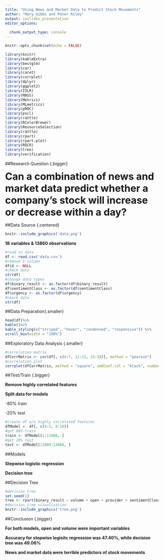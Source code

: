 ```yaml
---
title: "Using News and Market Data to Predict Stock Movements"
author: "Mary Gibbs and Peter Riley"
output: ioslides_presentation
editor_options: 
  
  chunk_output_type: console
---
```


```r
knitr::opts_chunk$set(echo = FALSE)
```

```r
library(knitr)
library(kableExtra)
library(bestglm)
library(car)
library(caret)
library(corrplot)
library(dplyr)
library(ggplot2)
library(ISLR)
library(MASS)
library(Metrics)
library(MLmetrics)
library(pROC)
library(pscl)
library(rattle)
library(RColorBrewer)
library(ResourceSelection)
library(rattle)
library(rpart)
library(rpart.plot)
library(ROCR)
library(tree)
library(verification)
```

##Research Question {.bigger}

<font size = "6.5">**Can a combination of news and market data predict whether a company's stock will increase or decrease within a day?**</font>

##Data Source {.centered}

```r
knitr::include_graphics('data.png')
```

**18 variables & 13860 observations**

```r
#read in data 
df <- read.csv('data.csv') 
#remove X column
df$X <- NULL 
#check data
str(df)
#change data types
df$binary_result <- as.factor(df$binary_result)
df$sentimentClass <- as.factor(df$sentimentClass)
df$urgency <- as.factor(df$urgency)
#check data
str(df)
```

##Data Preparation{.smaller}

```r
head(df)%>%
kable()%>%
kable_styling(c("striped", "hover", "condensed", "responsive")) %>%
scroll_box(width = "100%")
```

##Exploratory Data Analysis {.smaller}

```r
#correlation matrix
dfCorrMatrix <- cor(df[, c(4:7, 11:13, 15:18)], method = "pearson")
#correlation plot 
corrplot(dfCorrMatrix, method = "square", addCoef.col = "black", number.cex = 7/ncol(df))
```

##Test/Train {.bigger}

**Remove highly correlated features**

**Split data for models**

-80% train

-20% test

```r
#create df w/o highly correlated features
dfModel <- df[, c(4:5, 8:16)]
#get 80% train
train <- dfModel[1:11088, ]
#get 20% test
test <- dfModel[11089:13860, ]
```

##Models

**Stepwise logistic regression**

**Decision tree**

##Decision Tree

```r
#decision tree
set.seed(1)
tree <- rpart(binary_result ~ volume + open + provider + sentimentClass + sentimentNegative + sentimentNeutral + sentimentPositive + urgency + firstMentionSentence + bodySize, data = train, control = rpart.control(maxdepth = 6), method = "class")
#decision tree visualization
knitr::include_graphics('tree.png')
```

##Conclusion {.bigger}

**For both models, open and volume were important variables**

**Accuracy for stepwise logisitc regression was 47.40%, while decision tree was 49.06%**

**News and market data were terrible predictors of stock movements** 
